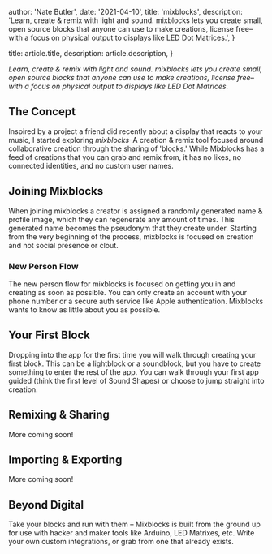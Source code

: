 
  author: 'Nate Butler',
  date: '2021-04-10',
  title: 'mixblocks',
  description:
    'Learn, create & remix with light and sound. mixblocks lets you create small, open source blocks that anyone can use to make creations, license free–with a focus on physical output to displays like LED Dot Matrices.',
}

  title: article.title,
  description: article.description,
}


_Learn, create & remix with light and sound. mixblocks lets you create small, open source blocks that anyone can use to make creations, license free–with a focus on physical output to displays like LED Dot Matrices._

## The Concept

Inspired by a project a friend did recently about a display that reacts to your music, I started exploring _mixblocks_–A creation & remix tool focused around collaborative creation through the sharing of 'blocks.' While Mixblocks has a feed of creations that you can grab and remix from, it has no likes, no connected identities, and no custom user names.

## Joining Mixblocks

When joining mixblocks a creator is assigned a randomly generated name & profile image, which they can regenerate any amount of times. This generated name becomes the pseudonym that they create under. Starting from the very beginning of the process, mixblocks is focused on creation and not social presence or clout.

### New Person Flow

The new person flow for mixblocks is focused on getting you in and creating as soon as possible. You can only create an account with your phone number or a secure auth service like Apple authentication. Mixblocks wants to know as little about you as possible.

## Your First Block

Dropping into the app for the first time you will walk through creating your first block. This can be a lightblock or a soundblock, but you have to create something to enter the rest of the app. You can walk through your first app guided (think the first level of Sound Shapes) or choose to jump straight into creation.

## Remixing & Sharing

More coming soon!

## Importing & Exporting

More coming soon!

## Beyond Digital

Take your blocks and run with them – Mixblocks is built from the ground up for use with hacker and maker tools like Arduino, LED Matrixes, etc. Write your own custom integrations, or grab from one that already exists.
